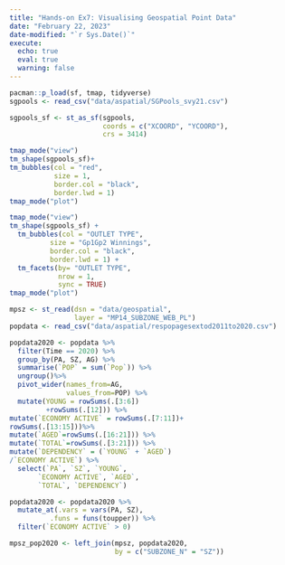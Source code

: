 ```yaml
---
title: "Hands-on Ex7: Visualising Geospatial Point Data"
date: "February 22, 2023"
date-modified: "`r Sys.Date()`"
execute:
  echo: true
  eval: true
  warning: false
---
```


```r
pacman::p_load(sf, tmap, tidyverse)
sgpools <- read_csv("data/aspatial/SGPools_svy21.csv")
```

```r
sgpools_sf <- st_as_sf(sgpools, 
                       coords = c("XCOORD", "YCOORD"), 
                       crs = 3414)
```

```r
tmap_mode("view")
tm_shape(sgpools_sf)+
tm_bubbles(col = "red",
           size = 1,
           border.col = "black",
           border.lwd = 1)
tmap_mode("plot")
```

```r
tmap_mode("view")
tm_shape(sgpools_sf) +
  tm_bubbles(col = "OUTLET TYPE", 
          size = "Gp1Gp2 Winnings",
          border.col = "black",
          border.lwd = 1) +
  tm_facets(by= "OUTLET TYPE",
            nrow = 1,
            sync = TRUE)
tmap_mode("plot")
```

```r
mpsz <- st_read(dsn = "data/geospatial", 
                layer = "MP14_SUBZONE_WEB_PL")
popdata <- read_csv("data/aspatial/respopagesextod2011to2020.csv")
```

```r
popdata2020 <- popdata %>%
  filter(Time == 2020) %>%
  group_by(PA, SZ, AG) %>%
  summarise(`POP` = sum(`Pop`)) %>%
  ungroup()%>%
  pivot_wider(names_from=AG, 
              values_from=POP) %>%
  mutate(YOUNG = rowSums(.[3:6])
         +rowSums(.[12])) %>%
mutate(`ECONOMY ACTIVE` = rowSums(.[7:11])+
rowSums(.[13:15]))%>%
mutate(`AGED`=rowSums(.[16:21])) %>%
mutate(`TOTAL`=rowSums(.[3:21])) %>%  
mutate(`DEPENDENCY` = (`YOUNG` + `AGED`)
/`ECONOMY ACTIVE`) %>%
  select(`PA`, `SZ`, `YOUNG`, 
       `ECONOMY ACTIVE`, `AGED`, 
       `TOTAL`, `DEPENDENCY`)
```

```r
popdata2020 <- popdata2020 %>%
  mutate_at(.vars = vars(PA, SZ), 
          .funs = funs(toupper)) %>%
  filter(`ECONOMY ACTIVE` > 0)
```

```r
mpsz_pop2020 <- left_join(mpsz, popdata2020,
                          by = c("SUBZONE_N" = "SZ"))
```
















